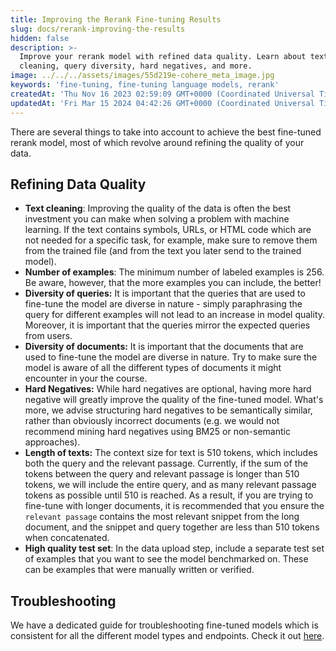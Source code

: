 ```yaml
---
title: Improving the Rerank Fine-tuning Results
slug: docs/rerank-improving-the-results
hidden: false
description: >-
  Improve your rerank model with refined data quality. Learn about text
  cleaning, query diversity, hard negatives, and more.
image: ../../../assets/images/55d219e-cohere_meta_image.jpg
keywords: 'fine-tuning, fine-tuning language models, rerank'
createdAt: 'Thu Nov 16 2023 02:59:09 GMT+0000 (Coordinated Universal Time)'
updatedAt: 'Fri Mar 15 2024 04:42:26 GMT+0000 (Coordinated Universal Time)'
---
```

There are several things to take into account to achieve the best fine-tuned rerank model, most of which revolve around refining the quality of your data. 

## Refining Data Quality

- **Text cleaning**: Improving the quality of the data is often the best investment you can make when solving a problem with machine learning. If the text contains symbols, URLs, or HTML code which are not needed for a specific task, for example, make sure to remove them from the trained file (and from the text you later send to the trained model).
- **Number of examples**: The minimum number of labeled examples is 256. Be aware, however, that the more examples you can include, the better!
- **Diversity of queries:** It is important that the queries that are used to fine-tune the model are diverse in nature - simply paraphrasing the query for different examples will not lead to an increase in model quality. Moreover, it is important that the queries mirror the expected queries from users.
- **Diversity of documents:** It is important that the documents that are used to fine-tune the model are diverse in nature. Try to make sure the model is aware of all the different types of documents it might encounter in your the course.
- **Hard Negatives:** While hard negatives are optional, having more hard negative will greatly improve the quality of the fine-tuned model. What's more, we advise structuring hard negatives to be semantically similar, rather than obviously incorrect documents (e.g. we would not recommend mining hard negatives using BM25 or non-semantic approaches).
- **Length of texts:** The context size for text is 510 tokens, which includes both the query and the relevant passage. Currently, if the sum of the tokens between the query and relevant passage is longer than 510 tokens, we will include the entire query, and as many relevant passage tokens as possible until 510 is reached. As a result, if you are trying to fine-tune with longer documents, it is recommended that you ensure the `relevant passage` contains the most relevant snippet from the long document, and the snippet and query together are less than 510 tokens when concatenated.
- **High quality test set**: In the data upload step, include a separate test set of examples that you want to see the model benchmarked on. These can be examples that were manually written or verified.

## Troubleshooting

We have a dedicated guide for troubleshooting fine-tuned models which is consistent for all the different model types and endpoints. Check it out [here](/docs/troubleshooting-a-fine-tuned-model).
